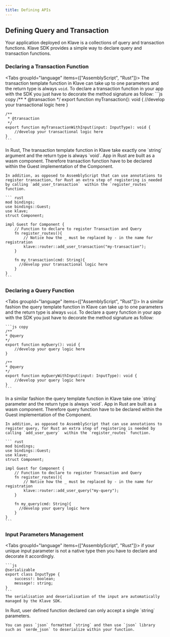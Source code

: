 ```yaml
---
title: Defining APIs
---
```





## Defining Query and Transaction

Your application deployed on Klave is a collections of query and transaction functions. Klave SDK provides a simple way to declare query and transaction functions.

### Declaring a Transaction Function
<Tabs groupId="language" items={["AssemblyScript", "Rust"]}>
  <Tab value="AssemblyScript">
    The transaction template function in Klave can take up to one parameters and the return type is always `void`.
    To declare a transaction function in your app with the SDK you just have to decorate the method signature as follow:
    ```js copy
    /**
     * @transaction
     */
    export function myTransaction(): void {
        //develop your transactional logic here
    }

    /**
     * @transaction
     */
    export function myTransactionWithInput(input: InputType): void {
        //develop your transactional logic here
    }
    ```
  </Tab>
  <Tab value="Rust">
    In Rust, The transaction template function in Klave take exactly one `string` argument and the return type is always `void`.
    App in Rust are built as a wasm component. Therefore transaction function have to be declared within the Guest implementation of the Component.
    
    In addition, as opposed to AssemblyScript that can use annotations to register transaction, for Rust an extra step of registering is needed by calling `add_user_transaction`  within the `register_routes` function.
    
    ``` rust
    mod bindings;
    use bindings::Guest;
    use klave;
    struct Component;

    impl Guest for Component {
        // Function to declare to register Transaction and Query
        fn register_routes(){
            // Notice how the _ must be replaced by - in the name for registration 
            klave::router::add_user_transaction("my-transaction");
        }

        fn my_transaction(cmd: String){
          //develop your transactional logic here
        }
    }
    ```
  </Tab>
</Tabs>

### Declaring a Query Function
<Tabs groupId="language" items={["AssemblyScript", "Rust"]}>
  <Tab value="AssemblyScript">
    In a similar fashion the query template function in Klave can take up to one parameters and the return type is always `void`.
    To declare a query function in your app with the SDK you just have to decorate the method signature as follow:

    ```js copy
    /**
    * @query
    */
    export function myQuery(): void {
        //develop your query logic here
    }

    /**
    * @query
    */
    export function myQueryWithInput(input: InputType): void {
        //develop your query logic here
    }
    ```
  </Tab>
  <Tab value="Rust">
    In a similar fashion the query template function in Klave take one `string` parameter and the return type is always `void`.
    App in Rust are built as a wasm component. Therefore query function have to be declared within the Guest implementation of the Component.
    
    In addition, as opposed to AssemblyScript that can use annotations to register query, for Rust an extra step of registering is needed by calling `add_user_query`  within the `register_routes` function.

    ``` rust
    mod bindings;
    use bindings::Guest;
    use klave;
    struct Component;

    impl Guest for Component {
        // Function to declare to register Transaction and Query
        fn register_routes(){
            // Notice how the _ must be replaced by - in the name for registration 
            klave::router::add_user_query("my-query");
        }

        fn my_query(cmd: String){
          //develop your query logic here
        }
    }
    ```
  </Tab>
</Tabs>

### Input Parameters Management

<Tabs groupId="language" items={["AssemblyScript", "Rust"]}>
  <Tab value="AssemblyScript">
    if your unique input parameter is not a native type then you have to declare and decorate it accordingly.

    ```js
    @serializable
    export class InputType {
        success!: boolean;
        message!: string;
    }
    ```
    The serialisation and deserialisation of the input are automatically managed by the Klave SDK.
  </Tab>
  <Tab value="Rust">
    In Rust, user defined function declared can only accept a single `string` parameters.
    
    You can pass `json` formatted `string` and then use `json` library such as `serde_json` to deserialize within your function.
  </Tab>
</Tabs>